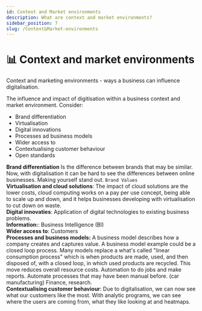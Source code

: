 ```yaml
---
id: Context and Market environments
description: What are context and market environments?
sidebar_position: 7
slug: /Context&Market-environments
---
```


# 📊 Context and market environments


Context and marketing environments - ways a business can influence digitalisation.


The influence and impact of digitisation within a business context and market environment. 
Consider:

- Brand differentiation
- Virtualisation
- Digital innovations
- Processes ad business models
- Wider access to
- Contextualising customer behaviour
- Open standards


**Brand differentiation** Is the difference between brands that may be similar. Now, with digitalisation it can be hard to see the differences between online businesses. Making yourself stand out. `Brand Values` <br />
**Virtualisation and cloud solutions**: The impact of cloud solutions are the lower costs, cloud computing works on a pay per use concept, being able to scale up and down, and it helps businesses developing with virtualisation to cut down on waste.  <br />
**Digital innovaties**: Application of digital technologies to existing business problems. <br />
**Information:**: Business Intelligence (BI) <br />
**Wider access to**: Customers <br />
**Processes and business models:** A business model describes how a company creates and captures value. A business model example could be a closed loop process. Many models replace a what's called "linear consumption process" which is when products are made, used, and then disposed of, with a closed loop, in which used products are recycled. This move reduces overall resource costs. Automation to do jobs and make reports. Automate processes that may have been manual before. (car manufacturing) Finance, research. <br />
**Contextualising customer behaviour**: Due to digitalisation, we can now see what our customers like the most. With analytic programs, we can see where the users are coming from, what they like looking at and heatmaps.
